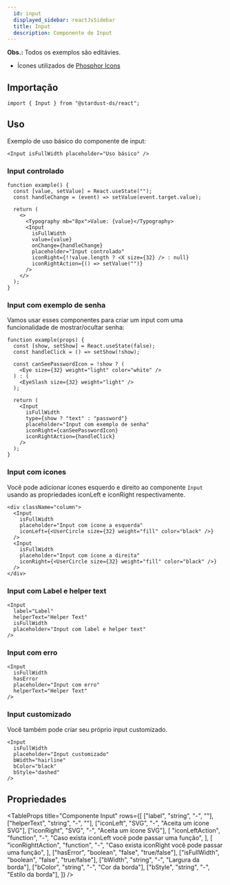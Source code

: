 ```yaml
---
  id: input
  displayed_sidebar: reactJsSidebar
  title: Input
  description: Componente de Input
---
```



**Obs.:** Todos os exemplos são editávies.

- Ícones utilizados de [Phosphor Icons](https://phosphoricons.com/)

<Tabs groupId='input-component'>
<TabItem value='Uso' label='Uso'>

## Importação

```tsx
import { Input } from "@stardust-ds/react";
```

## Uso

Exemplo de uso básico do componente de input:

```tsx live
<Input isFullWidth placeholder="Uso básico" />
```

### Input controlado

```tsx live
function example() {
  const [value, setValue] = React.useState("");
  const handleChange = (event) => setValue(event.target.value);

  return (
    <>
      <Typography mb="8px">Value: {value}</Typography>
      <Input
        isFullWidth
        value={value}
        onChange={handleChange}
        placeholder="Input controlado"
        iconRight={!!value.length ? <X size={32} /> : null}
        iconRightAction={() => setValue("")}
      />
    </>
  );
}
```

### Input com exemplo de senha

Vamos usar esses componentes para criar um input com uma funcionalidade de mostrar/ocultar senha:

```tsx live
function example(props) {
  const [show, setShow] = React.useState(false);
  const handleClick = () => setShow(!show);

  const canSeePasswordIcon = !show ? (
    <Eye size={32} weight="light" color="white" />
  ) : (
    <EyeSlash size={32} weight="light" />
  );

  return (
    <Input
      isFullWidth
      type={show ? "text" : "password"}
      placeholder="Input com exemplo de senha"
      iconRight={canSeePasswordIcon}
      iconRightAction={handleClick}
    />
  );
}
```

### Input com icones

Você pode adicionar ícones esquerdo e direito ao componente `Input` usando as propriedades iconLeft e iconRight respectivamente.

```tsx live
<div className="column">
  <Input
    isFullWidth
    placeholder="Input com ícone a esquerda"
    iconLeft={<UserCircle size={32} weight="fill" color="black" />}
  />
  <Input
    isFullWidth
    placeholder="Input com ícone a direita"
    iconRight={<UserCircle size={32} weight="fill" color="black" />}
  />
</div>
```

### Input com Label e helper text

```tsx live
<Input
  label="Label"
  helperText="Helper Text"
  isFullWidth
  placeholder="Input com label e helper text"
/>
```

### Input com erro

```tsx live
<Input
  isFullWidth
  hasError
  placeholder="Input com erro"
  helperText="Helper Text"
/>
```

### Input customizado

Você também pode criar seu próprio input customizado.

```tsx live
<Input
  isFullWidth
  placeholder="Input customizado"
  bWidth="hairline"
  bColor="black"
  bStyle="dashed"
/>
```

</TabItem>

<TabItem value='Propriedades' label='Propriedades'>

## Propriedades

<TableProps
  title="Componente Input"
  rows={[
    ["label", "string", "-", ""],
    ["helperText", "string", "-", ""],
    ["iconLeft", "SVG", "-", "Aceita um ícone SVG"],
    ["iconRight", "SVG", "-", "Aceita um ícone SVG"],
    [
      "iconLeftAction",
      "function",
      "-",
      "Caso exista iconLeft você pode passar uma função",
    ],
    [
      "iconRighttAction",
      "function",
      "-",
      "Caso exista iconRight você pode passar uma função",
    ],
    ["hasError", "boolean", "false", "true/false"],
    ["isFullWidth", "boolean", "false", "true/false"],
    ["bWidth", "string", "-", "Largura da borda"],
    ["bColor", "string", "-", "Cor da borda"],
    ["bStyle", "string", "-", "Estilo da borda"],
  ]}
/>
</TabItem>
</Tabs>
